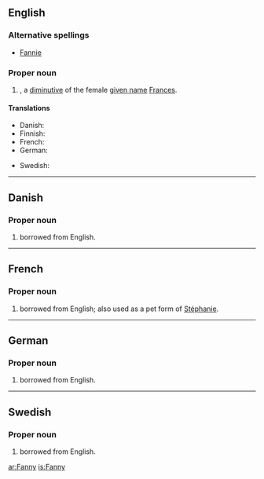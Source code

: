 {{see|fanny}}
==English==

===Alternative spellings===
*[[Fannie]]

===Proper noun===
{{en-proper noun}}

# {{given name|female}}, a [[diminutive]] of the female [[given name]] [[Frances]].

====Translations====
{{trans-top|female given name}}
*Danish: {{t|da|Fanny}}
*Finnish: {{t|fi|Fanni}}
*French: {{t|fr|Fanny}}
*German: {{t|de|Fanny}}
{{trans-mid}}
*Swedish: {{t|sv|Fanny}}
{{trans-bottom}}

----

==Danish==

===Proper noun===
{{infl|da|proper noun}}

# {{given name|female||da:}} borrowed from English.

----

==French==

===Proper noun===
{{infl|fr|proper noun}}

# {{given name|female||fr:}} borrowed from English; also used as a pet form of [[Stéphanie]].

----

==German==

===Proper noun===
{{infl|de|proper noun}}

# {{given name|female||de:}} borrowed from English.

----

==Swedish==

===Proper noun===
{{infl|sv|proper noun}}

# {{given name|female||sv:}} borrowed from English.







[[ar:Fanny]]
[[is:Fanny]]